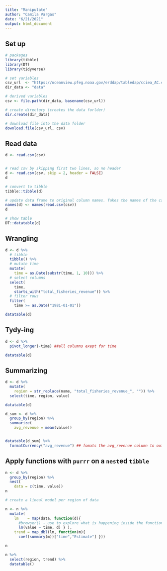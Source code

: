 ```yaml
---
title: "Manipulate"
author: "Camila Vargas"
date: "6/21/2021"
output: html_document
---
```


## Set up

```r
# packages
library(tibble)
library(DT)
library(tidyverse)

# set variables
csv_url  <- "https://oceanview.pfeg.noaa.gov/erddap/tabledap/cciea_AC.csv"
dir_data <- "data"

# derived variables
csv <- file.path(dir_data, basename(csv_url))

# create directory (creates the data forlder)
dir.create(dir_data)

# download file into the data folder
download.file(csv_url, csv)

```


## Read data

```r
d <- read.csv(csv)


# read csv by skipping first two lines, so no header
d <- read.csv(csv, skip = 2, header = FALSE)
d

# convert to tibble
tibble::tibble(d)

# update data frame to original column names. Takes the names of the csv and names the coluns of d with them.
names(d) <- names(read.csv(csv))
d

# show table
DT::datatable(d)

```

## Wrangling
```r
d <- d %>% 
  # tibble
  tibble() %>% 
  # mutate time
  mutate(
    time = as.Date(substr(time, 1, 10))) %>% 
  # select columns
  select(
    time, 
    starts_with("total_fisheries_revenue")) %>% 
  # filter rows
  filter(
    time >= as.Date("1981-01-01"))

datatable(d)

```


## Tydy-ing
```r

d <- d %>% 
  pivot_longer(-time) ##all columns exept for time

datatable(d)

```

## Summarizing
```r

d <- d %>% 
  mutate(
    region = str_replace(name, "total_fisheries_revenue_", "")) %>% 
  select(time, region, value)

datatable(d)

d_sum <- d %>% 
  group_by(region) %>% 
  summarize(
    avg_revenue = mean(value))


datatable(d_sum) %>% 
  formatCurrency("avg_revenue") ## fomats the avg_revenue column to output as dollas!

```


## Apply functions with `purrr` on a `nest`ed `tibble`


```r

n <- d %>% 
  group_by(region) %>% 
  nest(
    data = c(time, value))
n

# create a lineal model per region of data

n <- n %>% 
  mutate(
    lm    = map(data, function(d){
      #browser() - use to explore what is happening inside the function
      lm(value ~ time, d) } ),
    trend = map_dbl(lm, function(m){
      coef(summary(m))["time","Estimate"] }))

n

n %>% 
  select(region, trend) %>% 
  datatable()



```








